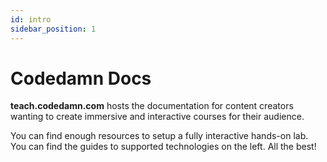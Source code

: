 ```yaml
---
id: intro
sidebar_position: 1
---
```


# Codedamn Docs

**teach.codedamn.com** hosts the documentation for content creators wanting to create immersive and interactive courses for their audience.

You can find enough resources to setup a fully interactive hands-on lab. You can find the guides to supported technologies on the left. All the best!

